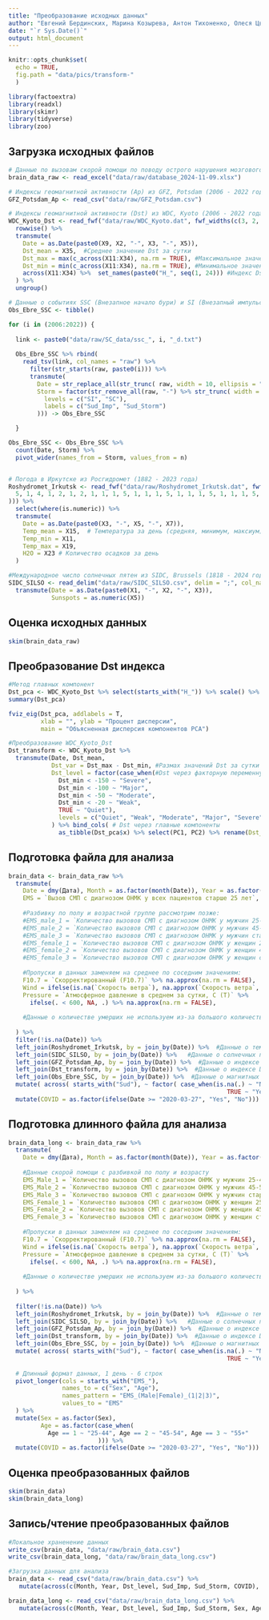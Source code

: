 ```yaml
---
title: "Преобразование исходных данных"
author: "Евгений Бердинских, Марина Козырева, Антон Тихоненко, Олеся Цветкова"
date: "`r Sys.Date()`"
output: html_document
---
```


```r

knitr::opts_chunk$set(
  echo = TRUE,
  fig.path = "data/pics/transform-"
  )

library(factoextra)
library(readxl)
library(skimr)
library(tidyverse)
library(zoo)

```

## Загрузка исходных файлов 

```r

# Данные по вызовам скорой помощи по поводу острого нарушения мозгового кровообращения в Иркутске (2006 - 2022 года)
brain_data_raw <- read_excel("data/raw/database_2024-11-09.xlsx")  

# Индексы геомагнитной активности (Ap) из GFZ, Potsdam (2006 - 2022 года)
GFZ_Potsdam_Ap <- read_csv("data/raw/GFZ_Potsdam.csv")  

# Индексы геомагнитной активности (Dst) из WDC, Kyoto (2006 - 2022 года)
WDC_Kyoto_Dst <- read_fwf("data/raw/WDC_Kyoto.dat", fwf_widths(c(3, 2, 2, 1, 2, 2, 1, 1, 2, 4, rep(4, 24), 4))) %>%
  rowwise() %>%
  transmute(
    Date = as.Date(paste0(X9, X2, "-", X3, "-", X5)),
    Dst_mean = X35,  #Среднее значение Dst за сутки
    Dst_max = max(c_across(X11:X34), na.rm = TRUE), #Максимальное значение Dst за сутки
    Dst_min = min(c_across(X11:X34), na.rm = TRUE), #Минимальное значение Dst за сутки
    across(X11:X34) %>%  set_names(paste0("H_", seq(1, 24))) #Индекс Dst на каждый час
  ) %>% 
  ungroup()

# Данные о событиях SSC (Внезапное начало бури) и SI (Внезапный импульс) из Observatori de l'Ebre (2006 - 2022 года)
Obs_Ebre_SSC <- tibble()

for (i in (2006:2022)) {
  
  link <- paste0("data/raw/SC_data/ssc_", i, "_d.txt")
  
  Obs_Ebre_SSC %>% rbind(
    read_tsv(link, col_names = "raw") %>%
      filter(str_starts(raw, paste0(i))) %>%
      transmute(
        Date = str_replace_all(str_trunc( raw, width = 10, ellipsis = ""), " ", "-") %>% as.Date(),
        Storm = factor(str_remove_all(raw, "-") %>% str_trunc( width = 2, side = "left", ellipsis = "" ),
          levels = c("SI", "SC"),
          labels = c("Sud_Imp", "Sud_Storm")
        ))) -> Obs_Ebre_SSC

  }

Obs_Ebre_SSC <- Obs_Ebre_SSC %>%
  count(Date, Storm) %>%
  pivot_wider(names_from = Storm, values_from = n)


# Погода в Иркутске из Росгидромет (1882 - 2023 года)
Roshydromet_Irkutsk <- read_fwf("data/raw/Roshydromet_Irkutsk.dat", fwf_widths(c(
  5, 1, 4, 1, 2, 1, 2, 1, 1, 1, 5, 1, 1, 1, 5, 1, 1, 1, 5, 1, 1, 1, 5, 1, 1, 1
))) %>%
  select(where(is.numeric)) %>%
  transmute(
    Date = as.Date(paste0(X3, "-", X5, "-", X7)),
    Temp_mean = X15,  # Температура за день (средняя, минимум, максиум)
    Temp_min = X11,
    Temp_max = X19,
    H2O = X23 # Количество осадков за день
  ) 

#Международное число солнечных пятен из SIDC, Brussels (1818 - 2024 года)
SIDC_SILSO <- read_delim("data/raw/SIDC_SILSO.csv", delim = ";", col_names = FALSE)  %>% 
  transmute(Date = as.Date(paste0(X1, "-", X2, "-", X3)), 
            Sunspots = as.numeric(X5))
```

## Оценка исходных данных

```r

skim(brain_data_raw)

```


## Преобразование Dst индекса

```r

#Метод главных компонент 
Dst_pca <- WDC_Kyoto_Dst %>% select(starts_with("H_")) %>% scale() %>% prcomp()
summary(Dst_pca)

fviz_eig(Dst_pca, addlabels = T, 
         xlab = "", ylab = "Процент дисперсии",
         main = "Объясненная дисперсия компонентов PCA")

#Преобразование WDC_Kyoto_Dst
Dst_transform <- WDC_Kyoto_Dst %>% 
  transmute(Date, Dst_mean,
            Dst_var = Dst_max - Dst_min, #Размах значений Dst за сутки
            Dst_level = factor(case_when(#Dst через факторную переменную
              Dst_min < -150 ~ "Severe", 
              Dst_min < -100 ~ "Major", 
              Dst_min < -50 ~ "Moderate",  
              Dst_min < -20 ~ "Weak",
              TRUE ~ "Quiet"), 
              levels = c("Quiet", "Weak", "Moderate", "Major", "Severe"), ordered = TRUE)
            ) %>% bind_cols( # Dst через главные компоненты
              as_tibble(Dst_pca$x) %>% select(PC1, PC2) %>% rename(Dst_PC1 = PC1, Dst_PC2 = PC2) )

```


## Подготовка файла для анализа

```r

brain_data <- brain_data_raw %>% 
  transmute(
    Date = dmy(Дата), Month = as.factor(month(Date)), Year = as.factor(year(Date)), 
    EMS = `Вызов СМП с диагнозом ОНМК у всех пациентов старше 25 лет`, 
    
    #Разбивку по полу и возрастной группе рассмотрим позже:
    #EMS_male_1 = `Количество вызовов СМП с диагнозом ОНМК у мужчин 25-44 лет`, 
    #EMS_male_2 = `Количество вызовов СМП с диагнозом ОНМК у мужчин 45-54 лет`, 
    #EMS_male_3 = `Количество вызовов СМП с диагнозом ОНМК у мужчин старше 55 лет`, 
    #EMS_female_1 = `Количество вызовов СМП с диагнозом ОНМК у женщин 25-44 лет`, 
    #EMS_female_2 = `Количество вызовов СМП с диагнозом ОНМК у женщин 45-54 лет`, 
    #EMS_female_3 = `Количество вызовов СМП с диагнозом ОНМК у женщин старше 55 лет`, 
    
    #Пропуски в данных заменяем на среднее по соседним значениям:
    F10.7 = `Cкорректированный (F10.7)` %>% na.approx(na.rm = FALSE), 
    Wind = ifelse(is.na(`Скорость ветра`), na.approx(`Скорость ветра`, na.rm = FALSE), `Скорость ветра`), 
    Pressure = `Атмосферное давление в среднем за сутки, С (Т)` %>%  
      ifelse(. < 600, NA, .) %>% na.approx(na.rm = FALSE),
    
    #Данные о количестве умерших не используем из-за большого количества пропусков
  
  ) %>% 
  filter(!is.na(Date)) %>%
  left_join(Roshydromet_Irkutsk, by = join_by(Date)) %>%  #Данные о температуре и осадках
  left_join(SIDC_SILSO, by = join_by(Date)) %>%   #Данные о солнечных пятнах
  left_join(GFZ_Potsdam_Ap, by = join_by(Date)) %>%  #Данные о индексе Ap 
  left_join(Dst_transform, by = join_by(Date)) %>%  #Данные о индексе Dst 
  left_join(Obs_Ebre_SSC, by = join_by(Date)) %>%  #Данные о магнитных бурях
  mutate( across( starts_with("Sud"), ~ factor( case_when(is.na(.) ~ "No",
                                                             TRUE ~ "Yes") ) ) ) %>% 
  mutate(COVID = as.factor(ifelse(Date >= "2020-03-27", "Yes", "No")))

```

## Подготовка длинного файла для анализа

```r

brain_data_long <- brain_data_raw %>% 
  transmute(
    Date = dmy(Дата), Month = as.factor(month(Date)), Year = as.factor(year(Date)), 
    
    #Данные скорой помощи с разбивкой по полу и возрасту
    EMS_Male_1 = `Количество вызовов СМП с диагнозом ОНМК у мужчин 25-44 лет`,
    EMS_Male_2 = `Количество вызовов СМП с диагнозом ОНМК у мужчин 45-54 лет`,
    EMS_Male_3 = `Количество вызовов СМП с диагнозом ОНМК у мужчин старше 55 лет`,
    EMS_Female_1 = `Количество вызовов СМП с диагнозом ОНМК у женщин 25-44 лет`,
    EMS_Female_2 = `Количество вызовов СМП с диагнозом ОНМК у женщин 45-54 лет`,
    EMS_Female_3 = `Количество вызовов СМП с диагнозом ОНМК у женщин старше 55 лет`,
    
    #Пропуски в данных заменяем на среднее по соседним значениям:
    F10.7 = `Cкорректированный (F10.7)` %>% na.approx(na.rm = FALSE), 
    Wind = ifelse(is.na(`Скорость ветра`), na.approx(`Скорость ветра`, na.rm = FALSE), `Скорость ветра`), 
    Pressure = `Атмосферное давление в среднем за сутки, С (Т)` %>%  
      ifelse(. < 600, NA, .) %>% na.approx(na.rm = FALSE),
    
    #Данные о количестве умерших не используем из-за большого количества пропусков
  
  ) %>% 
  
  filter(!is.na(Date)) %>%
  left_join(Roshydromet_Irkutsk, by = join_by(Date)) %>%  #Данные о температуре и осадках
  left_join(SIDC_SILSO, by = join_by(Date)) %>%   #Данные о солнечных пятнах
  left_join(GFZ_Potsdam_Ap, by = join_by(Date)) %>%  #Данные о индексе Ap 
  left_join(Dst_transform, by = join_by(Date)) %>%  #Данные о индексе Dst 
  left_join(Obs_Ebre_SSC, by = join_by(Date)) %>%  #Данные о магнитных бурях
  mutate( across( starts_with("Sud"), ~ factor( case_when(is.na(.) ~ "No",
                                                             TRUE ~ "Yes") ) ) )  %>% 
  
  # Длинный формат данных, 1 день - 6 строк
  pivot_longer(cols = starts_with("EMS_"), 
               names_to = c("Sex", "Age"), 
               names_pattern = "EMS_(Male|Female)_(1|2|3)", 
               values_to = "EMS"
  ) %>% 
  mutate(Sex = as.factor(Sex), 
         Age = as.factor(case_when(
           Age == 1 ~ "25-44", Age == 2 ~ "45-54", Age == 3 ~ "55+"
                         ))) %>% 
  mutate(COVID = as.factor(ifelse(Date >= "2020-03-27", "Yes", "No")))

```


## Оценка преобразованных файлов

```r

skim(brain_data)
skim(brain_data_long)

```

## Запись/чтение преобразованных файлов

```r

#Локальное храненение данных 
write_csv(brain_data, "data/raw/brain_data.csv") 
write_csv(brain_data_long, "data/raw/brain_data_long.csv") 

#Загрузка данных для анализа
brain_data <- read_csv("data/raw/brain_data.csv") %>%
   mutate(across(c(Month, Year, Dst_level, Sud_Imp, Sud_Storm, COVID), as.factor))

brain_data_long <- read_csv("data/raw/brain_data_long.csv") %>%
   mutate(across(c(Month, Year, Dst_level, Sud_Imp, Sud_Storm, Sex, Age, COVID), as.factor))

```

